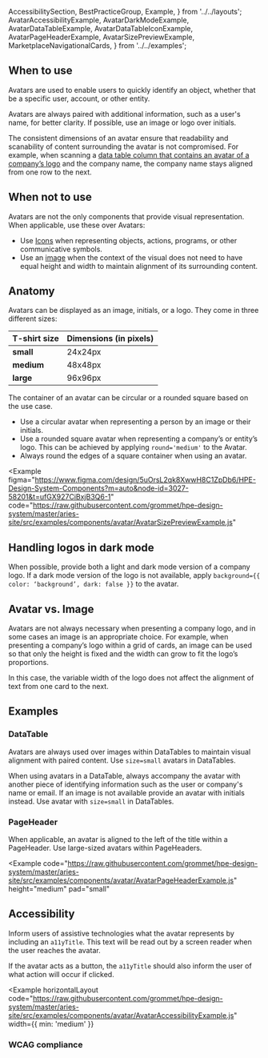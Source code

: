   AccessibilitySection,
  BestPracticeGroup,
  Example,
} from '../../layouts';
  AvatarAccessibilityExample,
  AvatarDarkModeExample,
  AvatarDataTableExample,
  AvatarDataTableIconExample,
  AvatarPageHeaderExample,
  AvatarSizePreviewExample,
  MarketplaceNavigationalCards,
} from '../../examples';

## When to use

Avatars are used to enable users to quickly identify an object, whether that be a specific user, account, or other entity.

Avatars are always paired with additional information, such as a user's name, for better clarity. If possible, use an image or logo over initials.

The consistent dimensions of an avatar ensure that readability and scanability of content surrounding the avatar is not compromised. For example, when scanning a [data table column that contains an avatar of a company’s logo](/components/avatar#datatable) and the company name, the company name stays aligned from one row to the next.

## When not to use

Avatars are not the only components that provide visual representation. When applicable, use these over Avatars:

- Use [Icons](/foundation/icons) when representing objects, actions, programs, or other communicative symbols.
- Use an [image](/components/avatar#avatar-vs-image) when the context of the visual does not need to have equal height and width to maintain alignment of its surrounding content.

## Anatomy

Avatars can be displayed as an image, initials, or a logo. They come in three different sizes:

| T-shirt size | Dimensions (in pixels) |
| ------------ | ---------------------- |
| **small**    | 24x24px                |
| **medium**   | 48x48px                |
| **large**    | 96x96px                |

The container of an avatar can be circular or a rounded square based on the use case.

- Use a circular avatar when representing a person by an image or their initials.
- Use a rounded square avatar when representing a company’s or entity’s logo. This can be achieved by applying `round='medium'` to the Avatar.
- Always round the edges of a square container when using an avatar.

<Example
  figma="https://www.figma.com/design/5uOrsL2qk8XwwH8C1ZpDb6/HPE-Design-System-Components?m=auto&node-id=3027-58201&t=ufGX927CiBxjB3Q6-1"
  code="https://raw.githubusercontent.com/grommet/hpe-design-system/master/aries-site/src/examples/components/avatar/AvatarSizePreviewExample.js"
>
  <AvatarSizePreviewExample />
</Example>

## Handling logos in dark mode

When possible, provide both a light and dark mode version of a company logo. If a dark mode version of the logo is not available, apply `background={{ color: ‘background’, dark: false }}` to the avatar.

<Example code="https://raw.githubusercontent.com/grommet/hpe-design-system/master/aries-site/src/examples/components/avatar/AvatarDarkModeExample.js">
  <AvatarDarkModeExample />
</Example>

## Avatar vs. Image

Avatars are not always necessary when presenting a company logo, and in some cases an image is an appropriate choice. For example, when presenting a company’s logo within a grid of cards, an image can be used so that only the height is fixed and the width can grow to fit the logo’s proportions.

In this case, the variable width of the logo does not affect the alignment of text from one card to the next.

<Example width="100%">
  <MarketplaceNavigationalCards />
</Example>

## Examples

### DataTable

Avatars are always used over images within DataTables to maintain visual alignment with paired content. Use `size=small` avatars in DataTables.

<BestPracticeGroup>
  <Example
    height="none"
    bestPractice={{
      type: 'do',
      message: 'Use Avatars to align content.',
    }}
  >
    <AvatarDataTableIconExample />
  </Example>
  <Example
    height="none"
    bestPractice={{
      type: 'dont',
      message: `Don't use Image or other components to implement company logos. This causes inconsistent alignment with paired content when logos are not square.`,
    }}
  >
    <AvatarDataTableIconExample bestPractice={false} />
  </Example>
</BestPracticeGroup>

When using avatars in a DataTable, always accompany the avatar with another piece of identifying information such as the user or company's name or email. If an image is not available provide an avatar with initials instead. Use avatar with `size=small` in DataTables.

<BestPracticeGroup>
  <Example
    height="none"
    bestPractice={{
      type: 'do',
      message:
        'Include avatars to help the user to quickly scan the table and identify a specific user. Use initials in the avatar when an image is not available.',
    }}
  >
    <AvatarDataTableExample />
  </Example>
  <Example
    height="none"
    bestPractice={{
      type: 'dont',
      message: `Don't remove an avatar if an image is not available. This breaks visual consistency. Instead, use initials as a placeholder.`,
    }}
  >
    <AvatarDataTableExample bestPractice={false} />
  </Example>
</BestPracticeGroup>

### PageHeader

When applicable, an avatar is aligned to the left of the title within a PageHeader. Use large-sized avatars within PageHeaders.

<Example
  code="https://raw.githubusercontent.com/grommet/hpe-design-system/master/aries-site/src/examples/components/avatar/AvatarPageHeaderExample.js"
  height="medium"
  pad="small"
>
  <AvatarPageHeaderExample />
</Example>

## Accessibility

Inform users of assistive technologies what the avatar represents by including an `a11yTitle`. This text will be read out by a screen reader when the user reaches the avatar.

If the avatar acts as a button, the `a11yTitle` should also inform the user of what action will occur if clicked.

<Example
  horizontalLayout
  code="https://raw.githubusercontent.com/grommet/hpe-design-system/master/aries-site/src/examples/components/avatar/AvatarAccessibilityExample.js"
  width={{ min: 'medium' }}
>
  <AvatarAccessibilityExample />
</Example>

### WCAG compliance

<AccessibilitySection title="avatar" />
